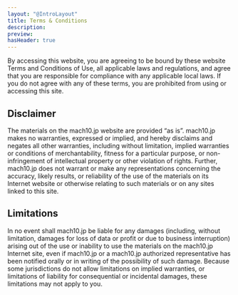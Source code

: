 ```yaml
---
layout: "@IntroLayout"
title: Terms & Conditions
description: 
preview: 
hasHeader: true
---
```

By accessing this website, you are agreeing to be bound by these website Terms and Conditions of Use, all applicable laws and regulations, and agree that you are responsible for compliance with any applicable local laws. If you do not agree with any of these terms, you are prohibited from using or accessing this site. 

## Disclaimer

The materials on the mach10.jp website are provided “as is”. mach10.jp makes no warranties, expressed or implied, and hereby disclaims and negates all other warranties, including without limitation, implied warranties or conditions of merchantability, fitness for a particular purpose, or non-infringement of intellectual property or other violation of rights. Further, mach10.jp does not warrant or make any representations concerning the accuracy, likely results, or reliability of the use of the materials on its Internet website or otherwise relating to such materials or on any sites linked to this site.

## Limitations

In no event shall mach10.jp be liable for any damages (including, without limitation, damages for loss of data or profit or due to business interruption) arising out of the use or inability to use the materials on the mach10.jp Internet site, even if mach10.jp or a mach10.jp authorized representative has been notified orally or in writing of the possibility of such damage. Because some jurisdictions do not allow limitations on implied warranties, or limitations of liability for consequential or incidental damages, these limitations may not apply to you.